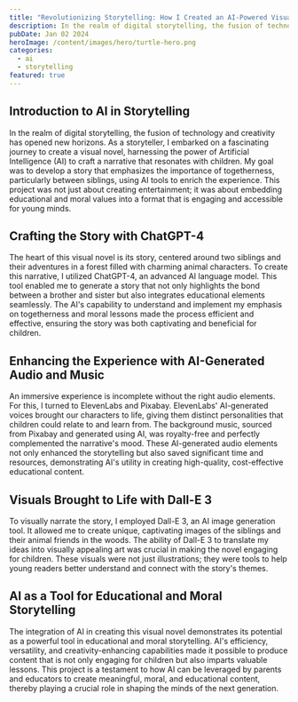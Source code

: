 ```yaml
---
title: "Revolutionizing Storytelling: How I Created an AI-Powered Visual Novel for Children"
description: In the realm of digital storytelling, the fusion of technology and creativity has opened new horizons. As a storyteller, I embarked on a fascinating journey to create a visual novel, harnessing the power of Artificial Intelligence (AI) to craft a narrative that resonates with children.
pubDate: Jan 02 2024
heroImage: /content/images/hero/turtle-hero.png
categories:
  - ai
  - storytelling
featured: true
---
```


##  Introduction to AI in Storytelling

In the realm of digital storytelling, the fusion of technology and creativity has opened new horizons. As a storyteller, I embarked on a fascinating journey to create a visual novel, harnessing the power of Artificial Intelligence (AI) to craft a narrative that resonates with children. My goal was to develop a story that emphasizes the importance of togetherness, particularly between siblings, using AI tools to enrich the experience. This project was not just about creating entertainment; it was about embedding educational and moral values into a format that is engaging and accessible for young minds.


<TurtleStory client:only />

## Crafting the Story with ChatGPT-4

The heart of this visual novel is its story, centered around two siblings and their adventures in a forest filled with charming animal characters. To create this narrative, I utilized ChatGPT-4, an advanced AI language model. This tool enabled me to generate a story that not only highlights the bond between a brother and sister but also integrates educational elements seamlessly. The AI's capability to understand and implement my emphasis on togetherness and moral lessons made the process efficient and effective, ensuring the story was both captivating and beneficial for children.

## Enhancing the Experience with AI-Generated Audio and Music

An immersive experience is incomplete without the right audio elements. For this, I turned to ElevenLabs and Pixabay. ElevenLabs' AI-generated voices brought our characters to life, giving them distinct personalities that children could relate to and learn from. The background music, sourced from Pixabay and generated using AI, was royalty-free and perfectly complemented the narrative's mood. These AI-generated audio elements not only enhanced the storytelling but also saved significant time and resources, demonstrating AI's utility in creating high-quality, cost-effective educational content.

## Visuals Brought to Life with Dall-E 3

To visually narrate the story, I employed Dall-E 3, an AI image generation tool. It allowed me to create unique, captivating images of the siblings and their animal friends in the woods. The ability of Dall-E 3 to translate my ideas into visually appealing art was crucial in making the novel engaging for children. These visuals were not just illustrations; they were tools to help young readers better understand and connect with the story's themes.


## AI as a Tool for Educational and Moral Storytelling

The integration of AI in creating this visual novel demonstrates its potential as a powerful tool in educational and moral storytelling. AI's efficiency, versatility, and creativity-enhancing capabilities made it possible to produce content that is not only engaging for children but also imparts valuable lessons. This project is a testament to how AI can be leveraged by parents and educators to create meaningful, moral, and educational content, thereby playing a crucial role in shaping the minds of the next generation.